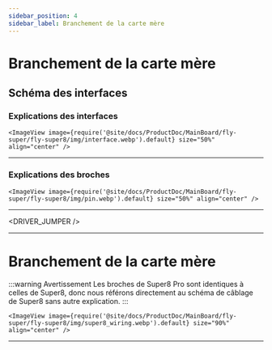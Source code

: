 ```yaml
---
sidebar_position: 4
sidebar_label: Branchement de la carte mère
---
```




# Branchement de la carte mère

## Schéma des interfaces

### Explications des interfaces

    <ImageView image={require('@site/docs/ProductDoc/MainBoard/fly-super/fly-super8/img/interface.webp').default} size="50%" align="center" />

----

### Explications des broches

    <ImageView image={require('@site/docs/ProductDoc/MainBoard/fly-super/fly-super8/img/pin.webp').default} size="50%" align="center" />

---


<DRIVER_JUMPER />

----

# Branchement de la carte mère



:::warning Avertissement
Les broches de Super8 Pro sont identiques à celles de Super8, donc nous référons directement au schéma de câblage de Super8 sans autre explication.
:::

    <ImageView image={require('@site/docs/ProductDoc/MainBoard/fly-super/fly-super8/img/super8_wiring.webp').default} size="90%" align="center" />
----
